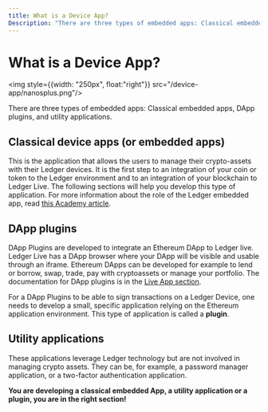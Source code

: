 ```yaml
---
title: What is a Device App?
Description: "There are three types of embedded apps: Classical embedded apps, DApp plugins, and utility applications." 
---
```


# What is a Device App?

<img style={{width: "250px", float:"right"}} src="/device-app/nanosplus.png"/>

There are three types of embedded apps: Classical embedded apps, DApp plugins, and utility applications.

## Classical device apps (or embedded apps)

This is the application that allows the users to manage their crypto-assets with their Ledger devices. It is the first step to an integration of your coin or token to the Ledger environment and to an integration of your blockchain to Ledger Live. The following sections will help you develop this type of application. For more information about the role of the Ledger embedded app, read [this Academy article](https://www.ledger.com/academy/hardwarewallet/what-are-ledger-applications-and-why-do-i-need-them).

## DApp plugins

DApp Plugins are developed to integrate an Ethereum DApp to Ledger live. Ledger Live has a DApp browser where your DApp will be visible and usable through an iframe. Ethereum DApps can be developed for example to lend or borrow, swap, trade, pay with cryptoassets or manage your portfolio. The documentation for DApp plugins is in the [Live App section](../../../docs/discover).

For a DApp Plugins to be able to sign transactions on a Ledger Device, one needs to develop a small, specific application relying on the Ethereum application environment. This type of application is called a **plugin**.

## Utility applications

These applications leverage Ledger technology but are not involved in managing crypto assets. They can be, for example, a password manager application, or a two-factor authentication application.

**You are developing a classical embedded App, a utility application or a plugin, you are in the right section!**

